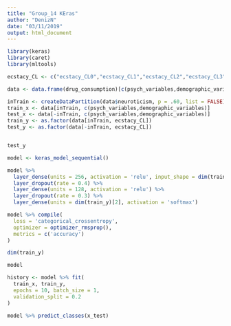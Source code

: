 ```yaml
---
title: "Group_14 KEras"
author: "DenizN"
date: "03/11/2019"
output: html_document
---
```


```r
library(keras)
library(caret)
library(mltools)

ecstacy_CL <- c("ecstacy_CL0","ecstacy_CL1","ecstacy_CL2","ecstacy_CL3","ecstacy_CL4","ecstacy_CL5","ecstacy_CL6")

data <- data.frame(drug_consumption)[c(psych_variables,demographic_variables,ecstacy_CL)]

inTrain <- createDataPartition(data$neuroticism, p = .60, list = FALSE)
train_x <- data[inTrain, c(psych_variables,demographic_variables)]
test_x <- data[-inTrain, c(psych_variables,demographic_variables)]
train_y <- as.factor(data[inTrain, ecstacy_CL])
test_y <- as.factor(data[-inTrain, ecstacy_CL])



```

```r
test_y
```


```r
model <- keras_model_sequential() 

model %>% 
  layer_dense(units = 256, activation = 'relu', input_shape = dim(train_x)[2]) %>% 
  layer_dropout(rate = 0.4) %>% 
  layer_dense(units = 128, activation = 'relu') %>%
  layer_dropout(rate = 0.3) %>%
  layer_dense(units = dim(train_y)[2], activation = 'softmax')

```

```r
model %>% compile(
  loss = 'categorical_crossentropy',
  optimizer = optimizer_rmsprop(),
  metrics = c('accuracy')
)
```

```r
dim(train_y)
```

```r
model
```


```r
history <- model %>% fit(
  train_x, train_y, 
  epochs = 10, batch_size = 1, 
  validation_split = 0.2
)
```


```r
model %>% predict_classes(x_test)
```


